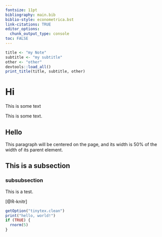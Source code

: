 ```yaml
---
fontsize: 11pt
bibliography: main.bib
biblio-style: econometrica.bst
link-citations: TRUE
editor_options:
  chunk_output_type: console
toc: FALSE
---
```


```r
title <- "my Note"
subtitle <- "my subtitle"
other <- "other"
devtools::load_all()
print_title(title, subtitle, other)
```


# Hi

This is some text

\begin{align*}
  2x^{2} + 3
\end{align*}

This is some text.

## Hello

:::: {.center data-latex=""}

::: {.minipage data-latex="{.5\linewidth}"}
This paragraph will be centered on the page, and
its width is 50% of the width of its parent element.
:::

::::

## This is a subsection

### subsubsection

This is a test.

[@R-knitr]

```r
getOption("tinytex.clean")
print("hello, world!")
if (TRUE) {
  rnorm(5)
}
```
